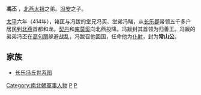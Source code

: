{{Unreferenced|time=2020-02-28T02:41:50+00:00}}
'''馮丕''' ，[[北燕太祖|北燕太祖]]之弟。[[冯安|冯安]]之子。

[[太平_(冯跋)|太平]]六年（414年），褚匡与冯跋的堂兄冯买、堂弟冯睹，从[[长乐郡_(西晋)|长乐郡]]带领五千多户居民到[[北燕|北燕]]首都和龙。[[契丹|契丹]]和[[库莫奚|库莫奚]]向北燕投降。冯跋封其首领为归善王。冯跋的弟弟冯丕在[[高句丽|高句丽]]躲避战乱，冯跋召他回国，任命他为[[仆射|仆射]]，封为'''常山公'''。

==家族==
*[[长乐冯氏世系图|长乐冯氏世系图]]

{{DEFAULTSORT:Feng pi}}
[[Category:南北朝軍事人物|Category:南北朝軍事人物]]
[[Category:长乐冯氏|P]]
[[Category:北燕皇室|P]]
{{南北朝人物小作品}}